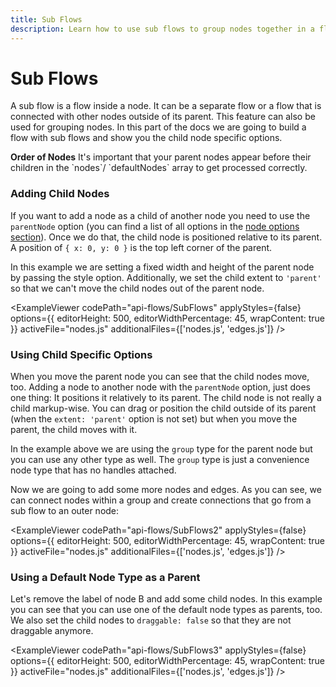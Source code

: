 ```yaml
---
title: Sub Flows
description: Learn how to use sub flows to group nodes together in a flow.
---
```


# Sub Flows

A sub flow is a flow inside a node. It can be a separate flow or a flow that is connected with other nodes outside of its parent. This feature can also be used for grouping nodes. In this part of the docs we are going to build a flow with sub flows and show you the child node specific options.


<Callout type="warning">
  <strong>Order of Nodes</strong>
  It's important that your parent nodes appear before their children in the `nodes`/
  `defaultNodes` array to get processed correctly.
</Callout>

### Adding Child Nodes

If you want to add a node as a child of another node you need to use the `parentNode` option (you can find a list of all options in the [node options section](/api-reference/types/node)). Once we do that, the child node is positioned relative to its parent. A position of `{ x: 0, y: 0 }` is the top left corner of the parent.

In this example we are setting a fixed width and height of the parent node by passing the style option. Additionally, we set the child extent to `'parent'` so that we can't move the child nodes out of the parent node.


<ExampleViewer
  codePath="api-flows/SubFlows"
  applyStyles={false}
  options={{ editorHeight: 500, editorWidthPercentage: 45, wrapContent: true }}
  activeFile="nodes.js"
  additionalFiles={['nodes.js', 'edges.js']}
/>

### Using Child Specific Options

When you move the parent node you can see that the child nodes move, too. Adding a node to another node with the `parentNode` option, just does one thing: It positions it relatively to its parent. The child node is not really a child markup-wise. You can drag or position the child outside of its parent (when the `extent: 'parent'` option is not set) but when you move the parent, the child moves with it.

In the example above we are using the `group` type for the parent node but you can use any other type as well. The `group` type is just a convenience node type that has no handles attached.

Now we are going to add some more nodes and edges. As you can see, we can connect nodes within a group and create connections that go from a sub flow to an outer node:

<ExampleViewer
  codePath="api-flows/SubFlows2"
  applyStyles={false}
  options={{ editorHeight: 500, editorWidthPercentage: 45, wrapContent: true }}
  activeFile="nodes.js"
  additionalFiles={['nodes.js', 'edges.js']}
/>

### Using a Default Node Type as a Parent

Let's remove the label of node B and add some child nodes. In this example you can see that you can use one of the default node types as parents, too. We also set the child nodes to `draggable: false` so that they are not draggable anymore.

<ExampleViewer
  codePath="api-flows/SubFlows3"
  applyStyles={false}
  options={{ editorHeight: 500, editorWidthPercentage: 45, wrapContent: true }}
  activeFile="nodes.js"
  additionalFiles={['nodes.js', 'edges.js']}
/>
